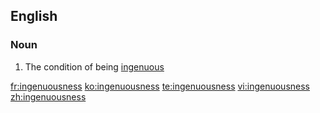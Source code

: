 ==English==

===Noun===
{{en-noun|-}}

# The condition of being [[ingenuous]]

[[fr:ingenuousness]]
[[ko:ingenuousness]]
[[te:ingenuousness]]
[[vi:ingenuousness]]
[[zh:ingenuousness]]